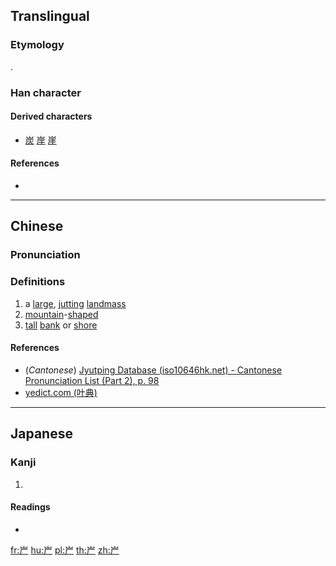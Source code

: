 ==Translingual==

===Etymology===
{{Han compound|山|t1=mountain|厂|t2=cliff|ls=ic}}.

===Han character===
{{Han char|rn=46|rad=山|as=02|sn=5|four=|canj=UM,XUM|ids=⿱山厂}}

====Derived characters====
* [[炭]] [[岸]] [[崖]]

====References====
* {{Han ref|kx=0307.110|dkj=07882|dj=0607.130|hdz=10760.060|uh=5C75|ud=23669}}

----

==Chinese==
{{zh-forms}}

===Pronunciation===
{{zh-pron
|m=è
|c=ngaat6,aat6
|mc=y
|oc=y
|ma=
|cat=n,a
}}

===Definitions===
# a [[large]], [[jutting]] [[landmass]]
# [[mountain]]-[[shape]]d
# [[tall]] [[bank]] or [[shore]]

====References====
* (''Cantonese'') [http://www.iso10646hk.net/jp/document/download.jsp Jyutping Database (iso10646hk.net) - Cantonese Pronunciation List (Part 2), p. 98]
* [http://yedict.com/htm/5C/5C75.htm yedict.com (叶典)]

----

==Japanese==

===Kanji===
{{ja-kanji|grade=|rs=山02}}

# {{defn|lang=ja|sort=山02}}

====Readings====
* {{ja-readings|on=[[がつ]] (gatsu), [[がち]] (gachi), [[げつ]] (getsu), [[げち]] (gechi)|kun=[[きしがたか]] (kishigataka), [[あおご]] (aogo)}}

[[fr:屵]]
[[hu:屵]]
[[pl:屵]]
[[th:屵]]
[[zh:屵]]